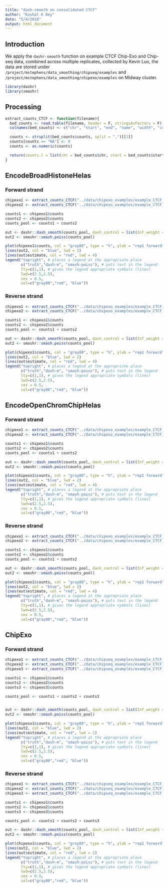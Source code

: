 ```yaml
---
title: "dash-smooth on consolidated CTCF"
author: "Kushal K Dey"
date: "5/4/2018"
output: html_document
---
```


## Introduction

We apply the `dashr-smooth` function on example CTCF Chip-Exo and Chip-seq data,
combined across multiple replicates, collected by Kevin Luo,
the data are stored under `/project/mstephens/data_smoothing/chipseq/examples` and `/project/mstephens/data_smoothing/chipexo/examples` on Midway cluster.

```r
library(dashr)
library(smashr)
```

## Processing

```r
extract_counts_CTCF <- function(filename){
  bed_counts <- read.table(filename, header = F, stringsAsFactors = F)
  colnames(bed_counts) <- c("chr", "start", "end", "name", "width", "counts")

  counts <- strsplit(bed_counts$counts, split = ",")[[1]]
  counts[counts == "NA"] <- 0
  counts <- as.numeric(counts)

  return(counts.l = list(chr = bed_counts$chr, start = bed_counts$start, end = bed_counts$end, counts = counts))
}
```

## EncodeBroadHistoneHelas

### Forward strand

```r
chipexo1 <- extract_counts_CTCF("../data/chipexo_examples/example_CTCF_MACE_wgEncodeBroadHistoneHelas3CtcfStdAlnRep1_forward_counts.txt")
chipexo2 <- extract_counts_CTCF("../data/chipexo_examples/example_CTCF_MACE_wgEncodeBroadHistoneHelas3CtcfStdAlnRep2_forward_counts.txt")

counts1 <- chipexo1$counts
counts2 <- chipexo2$counts
counts_pool <- counts1 + counts2

out <- dashr::dash_smooth(counts_pool, dash_control = list(Inf_weight = 1), progressbar = FALSE)
out2 <- smashr::smash.poiss(counts_pool)

plot(chipexo1$counts, col = "gray80", type = "h", ylab = "rep1 forward", xlab = "", main = "EncodeBroadHistoneHelas - forward")
lines(out2, col = "blue", lwd = 2)
lines(out$estimate, col = "red", lwd = 4)
legend("topright", # places a legend at the appropriate place
       c("truth","dash-m", "smash-poiss"), # puts text in the legend
       lty=c(1,1), # gives the legend appropriate symbols (lines)
       lwd=c(2.5,2.5),
       cex = 0.5,
       col=c("gray80","red", "blue"))

```

### Reverse strand

```r
chipexo1 <- extract_counts_CTCF("../data/chipexo_examples/example_CTCF_MACE_wgEncodeBroadHistoneHelas3CtcfStdAlnRep1_reverse_counts.txt")
chipexo2 <- extract_counts_CTCF("../data/chipexo_examples/example_CTCF_MACE_wgEncodeBroadHistoneHelas3CtcfStdAlnRep2_reverse_counts.txt")

counts1 <- chipexo1$counts
counts2 <- chipexo2$counts
counts_pool <- counts1 + counts2

out <- dashr::dash_smooth(counts_pool, dash_control = list(Inf_weight = 1), progressbar = FALSE)
out2 <- smashr::smash.poiss(counts_pool)

plot(chipexo1$counts, col = "gray80", type = "h", ylab = "rep1 forward", xlab = "", main = "EncodeBroadHistoneHelas-reverse")
lines(out2, col = "blue", lwd = 2)
lines(out$estimate, col = "red", lwd = 4)
legend("topright", # places a legend at the appropriate place
       c("truth","dash-m", "smash-poiss"), # puts text in the legend
       lty=c(1,1), # gives the legend appropriate symbols (lines)
       lwd=c(2.5,2.5),
       cex = 0.5,
       col=c("gray80","red", "blue"))

```


## EncodeOpenChromChipHelas

### Forward strand

```r
chipexo1 <- extract_counts_CTCF("../data/chipexo_examples/example_CTCF_MACE_wgEncodeOpenChromChipHelas3CtcfAlnRep1_forward_counts.txt")
chipexo2 <- extract_counts_CTCF("../data/chipexo_examples/example_CTCF_MACE_wgEncodeOpenChromChipHelas3CtcfAlnRep2_forward_counts.txt")

counts1 <- chipexo1$counts
counts2 <- chipexo2$counts
counts_pool <- counts1 + counts2

out <- dashr::dash_smooth(counts_pool, dash_control = list(Inf_weight = 1), progressbar = FALSE)
out2 <- smashr::smash.poiss(counts_pool)

plot(chipexo1$counts, col = "gray80", type = "h", ylab = "rep1 forward", xlab = "", main = "EncodeOpenChromChipHelas - forward")
lines(out2, col = "blue", lwd = 2)
lines(out$estimate, col = "red", lwd = 4)
legend("topright", # places a legend at the appropriate place
       c("truth","dash-m", "smash-poiss"), # puts text in the legend
       lty=c(1,1), # gives the legend appropriate symbols (lines)
       lwd=c(2.5,2.5),
       cex = 0.5,
       col=c("gray80","red", "blue"))

```



### Reverse strand

```r
chipexo1 <- extract_counts_CTCF("../data/chipexo_examples/example_CTCF_MACE_wgEncodeOpenChromChipHelas3CtcfAlnRep1_reverse_counts.txt")
chipexo2 <- extract_counts_CTCF("../data/chipexo_examples/example_CTCF_MACE_wgEncodeOpenChromChipHelas3CtcfAlnRep2_reverse_counts.txt")

counts1 <- chipexo1$counts
counts2 <- chipexo2$counts
counts_pool <- counts1 + counts2

out <- dashr::dash_smooth(counts_pool, dash_control = list(Inf_weight = 1), progressbar = FALSE)
out2 <- smashr::smash.poiss(counts_pool)

plot(chipexo1$counts, col = "gray80", type = "h", ylab = "rep1 forward", xlab = "", main = "EncodeOpenChromChipHelas - reverse")
lines(out2, col = "blue", lwd = 2)
lines(out$estimate, col = "red", lwd = 4)
legend("topright", # places a legend at the appropriate place
       c("truth","dash-m", "smash-poiss"), # puts text in the legend
       lty=c(1,1), # gives the legend appropriate symbols (lines)
       lwd=c(2.5,2.5),
       cex = 0.5,
       col=c("gray80","red", "blue"))

```

## ChipExo

### Forward strand

```r
chipexo1 <- extract_counts_CTCF("../data/chipseq_examples/example_CTCF_raw_rep1_Forward_counts.txt")
chipexo2 <- extract_counts_CTCF("../data/chipseq_examples/example_CTCF_raw_rep2_Forward_counts.txt")
chipexo3 <- extract_counts_CTCF("../data/chipseq_examples/example_CTCF_raw_rep3_Forward_counts.txt")

counts1 <- chipexo1$counts
counts2 <- chipexo2$counts
counts3 <- chipexo3$counts

counts_pool <- counts1 + counts2 + counts3


out <- dashr::dash_smooth(counts_pool, dash_control = list(Inf_weight = 1), progressbar = FALSE)
out2 <- smashr::smash.poiss(counts_pool)

plot(chipexo1$counts, col = "gray80", type = "h", ylab = "rep1 forward", xlab = "", main = "ChipExo - forward")
lines(out2, col = "blue", lwd = 2)
lines(out$estimate, col = "red", lwd = 2)
legend("topright", # places a legend at the appropriate place
       c("truth","dash-m", "smash-poiss"), # puts text in the legend
       lty=c(1,1), # gives the legend appropriate symbols (lines)
       lwd=c(2.5,2.5),
       cex = 0.5,
       col=c("gray80","red", "blue"))

```

### Reverse strand

```r
chipexo1 <- extract_counts_CTCF("../data/chipseq_examples/example_CTCF_raw_rep1_Reverse_counts.txt")
chipexo2 <- extract_counts_CTCF("../data/chipseq_examples/example_CTCF_raw_rep2_Reverse_counts.txt")
chipexo3 <- extract_counts_CTCF("../data/chipseq_examples/example_CTCF_raw_rep3_Reverse_counts.txt")

counts1 <- chipexo1$counts
counts2 <- chipexo2$counts
counts3 <- chipexo3$counts

counts_pool <- counts1 + counts2 + counts3

out <- dashr::dash_smooth(counts_pool, dash_control = list(Inf_weight = 1), progressbar = FALSE)
out2 <- smashr::smash.poiss(counts_pool)

plot(chipexo1$counts, col = "gray80", type = "h", ylab = "rep1 forward", xlab = "", main = "ChipExo - reverse")
lines(out2, col = "blue", lwd = 2)
lines(out$estimate, col = "red", lwd = 2)
legend("topright", # places a legend at the appropriate place
       c("truth","dash-m", "smash-poiss"), # puts text in the legend
       lty=c(1,1), # gives the legend appropriate symbols (lines)
       lwd=c(2.5,2.5),
       cex = 0.5,
       col=c("gray80","red", "blue"))

```

